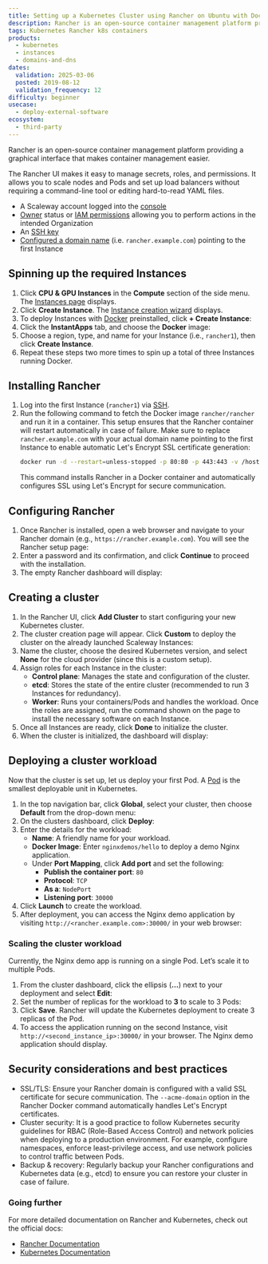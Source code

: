 ```yaml
---
title: Setting up a Kubernetes Cluster using Rancher on Ubuntu with Docker
description: Rancher is an open-source container management platform providing a graphical interface that makes container management easier.
tags: Kubernetes Rancher k8s containers
products:
  - kubernetes
  - instances
  - domains-and-dns
dates:
  validation: 2025-03-06
  posted: 2019-08-12
  validation_frequency: 12
difficulty: beginner
usecase:
  - deploy-external-software
ecosystem:
  - third-party
---
```




Rancher is an open-source container management platform providing a graphical interface that makes container management easier.

The Rancher UI makes it easy to manage secrets, roles, and permissions. It allows you to scale nodes and Pods and set up load balancers without requiring a command-line tool or editing hard-to-read YAML files.

<Requirements />

- A Scaleway account logged into the [console](https://console.scaleway.com)
- [Owner](/iam/concepts/#owner) status or [IAM permissions](/iam/concepts/#permission) allowing you to perform actions in the intended Organization
- An [SSH key](/organizations-and-projects/how-to/create-ssh-key/)
- [Configured a domain name](/domains-and-dns/quickstart/) (i.e. `rancher.example.com`) pointing to the first Instance

## Spinning up the required Instances

1. Click **CPU & GPU Instances** in the **Compute** section of the side menu. The [Instances page](https://console.scaleway.com/instance/servers) displays.
2. Click **Create Instance**. The [Instance creation wizard](https://console.scaleway.com/instance/servers/create) displays.
3. To deploy Instances with [Docker](https://www.docker.com/) preinstalled, click **+ Create Instance**:
    <Lightbox image={image} alt="" />
4. Click the **InstantApps** tab, and choose the **Docker** image:
    <Lightbox image={image2} alt="" />
5. Choose a region, type, and name for your Instance (i.e., `rancher1`), then click **Create Instance**.
6. Repeat these steps two more times to spin up a total of three Instances running Docker.

## Installing Rancher

1. Log into the first Instance (`rancher1`) via [SSH](/instances/how-to/connect-to-instance/).
2. Run the following command to fetch the Docker image `rancher/rancher` and run it in a container. This setup ensures that the Rancher container will restart automatically in case of failure. Make sure to replace `rancher.example.com` with your actual domain name pointing to the first Instance to enable automatic Let's Encrypt SSL certificate generation:
    ```bash
    docker run -d --restart=unless-stopped -p 80:80 -p 443:443 -v /host/rancher:/var/lib/rancher rancher/rancher --acme-domain rancher.example.com
    ```
    This command installs Rancher in a Docker container and automatically configures SSL using Let's Encrypt for secure communication.

## Configuring Rancher

1. Once Rancher is installed, open a web browser and navigate to your Rancher domain (e.g., `https://rancher.example.com`). You will see the Rancher setup page:
    <Lightbox image={image3} alt="" />
2. Enter a password and its confirmation, and click **Continue** to proceed with the installation.
3. The empty Rancher dashboard will display:
    <Lightbox image={image4} alt="" />

## Creating a cluster

1. In the Rancher UI, click **Add Cluster** to start configuring your new Kubernetes cluster.
2. The cluster creation page will appear. Click **Custom** to deploy the cluster on the already launched Scaleway Instances:
    <Lightbox image={image5} alt="" />
3. Name the cluster, choose the desired Kubernetes version, and select **None** for the cloud provider (since this is a custom setup).
    <Lightbox image={image6} alt="" />
4. Assign roles for each Instance in the cluster:
    - **Control plane**: Manages the state and configuration of the cluster.
    - **etcd**: Stores the state of the entire cluster (recommended to run 3 Instances for redundancy).
    - **Worker**: Runs your containers/Pods and handles the workload.
    Once the roles are assigned, run the command shown on the page to install the necessary software on each Instance.
    <Lightbox image={image7} alt="" />
5. Once all Instances are ready, click **Done** to initialize the cluster.
6. When the cluster is initialized, the dashboard will display:
    <Lightbox image={image8} alt="" />

## Deploying a cluster workload

Now that the cluster is set up, let us deploy your first Pod. A [Pod](https://kubernetes.io/docs/concepts/workloads/Pods/Pod-overview/) is the smallest deployable unit in Kubernetes.

1. In the top navigation bar, click **Global**, select your cluster, then choose **Default** from the drop-down menu:
    <Lightbox image={image9} alt="" />
2. On the clusters dashboard, click **Deploy**:
    <Lightbox image={image10} alt="" />
3. Enter the details for the workload:
    - **Name**: A friendly name for your workload.
    - **Docker Image**: Enter `nginxdemos/hello` to deploy a demo Nginx application.
    - Under **Port Mapping**, click **Add port** and set the following:
        - **Publish the container port**: `80`
        - **Protocol**: `TCP`
        - **As a**: `NodePort`
        - **Listening port**: `30000`
    <Lightbox image={image11} alt="" />
4. Click **Launch** to create the workload.
5. After deployment, you can access the Nginx demo application by visiting `http://<rancher.example.com>:30000/` in your web browser:
    <Lightbox image={image12} alt="" />

### Scaling the cluster workload

Currently, the Nginx demo app is running on a single Pod. Let’s scale it to multiple Pods.

1. From the cluster dashboard, click the ellipsis (**…**) next to your deployment and select **Edit**:
    <Lightbox image={image13} alt="" />
2. Set the number of replicas for the workload to **3** to scale to 3 Pods:
    <Lightbox image={image14} alt="" />
3. Click **Save**. Rancher will update the Kubernetes deployment to create 3 replicas of the Pod.
    <Lightbox image={image15} alt="" />
4. To access the application running on the second Instance, visit `http://<second_instance_ip>:30000/` in your browser. The Nginx demo application should display.

## Security considerations and best practices

- SSL/TLS: Ensure your Rancher domain is configured with a valid SSL certificate for secure communication. The `--acme-domain` option in the Rancher Docker command automatically handles Let's Encrypt certificates.
- Cluster security: It is a good practice to follow Kubernetes security guidelines for RBAC (Role-Based Access Control) and network policies when deploying to a production environment. For example, configure namespaces, enforce least-privilege access, and use network policies to control traffic between Pods.
- Backup & recovery: Regularly backup your Rancher configurations and Kubernetes data (e.g., etcd) to ensure you can restore your cluster in case of failure.

### Going further

For more detailed documentation on Rancher and Kubernetes, check out the official docs:
- [Rancher Documentation](https://ranchermanager.docs.rancher.com/)
- [Kubernetes Documentation](https://kubernetes.io/docs/home/)